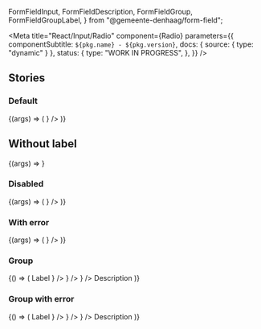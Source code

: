 

  FormFieldInput,
  FormFieldDescription,
  FormFieldGroup,
  FormFieldGroupLabel,
} from "@gemeente-denhaag/form-field";

<Meta
  title="React/Input/Radio"
  component={Radio}
  parameters={{
    componentSubtitle: `${pkg.name} - ${pkg.version}`,
    docs: { source: { type: "dynamic" } },
    status: {
      type: "WORK IN PROGRESS",
    },
  }}
/>

<Description markdown={readme} />

## Stories

### Default

<Canvas>
  <Story name="Default" args={{}}>
    {(args) => (
      <FormControlLabel
        label="Radio"
        input={<Radio id={"radio-1"} onChange={action("Radio action")} name={"radio"} value={"check"} {...args} />}
      />
    )}
  </Story>
</Canvas>

## Without label

<Canvas>
  <Story name="Without label" args={{}}>
    {(args) => <Radio onChange={action("Radio action")} value={"check"} name={"radio"} {...args} />}
  </Story>
</Canvas>

### Disabled

<Canvas>
  <Story name="Disabled" args={{ disabled: true }}>
    {(args) => (
      <FormControlLabel
        label="Radio"
        disabled="true"
        input={<Radio id={"radio-1"} onChange={action("Radio action")} name={"radio"} value={"check"} {...args} />}
      />
    )}
  </Story>
</Canvas>

### With error

<Canvas>
  <Story name="Error" args={{ error: true }}>
    {(args) => (
      <FormControlLabel
        label="Radio"
        input={<Radio id={"radio-1"} onChange={action("Radio action")} name={"radio"} value={"check"} {...args} />}
      />
    )}
  </Story>
</Canvas>

### Group

<Canvas>
  <Story name="Group" args={{}}>
    {() => (
      <FormFieldGroup aria-describedby={"description-2"} role={"radiogroup"}>
        <FormFieldGroupLabel>Label</FormFieldGroupLabel>
        <FormFieldInput>
          <FormControlLabel
            label="Radio One"
            input={<Radio id={"radio-1"} onChange={action("Radio One action")} name={"radio"} value={"one"} />}
          />
          <FormControlLabel
            label="Radio Two"
            input={<Radio id={"radio-2"} onChange={action("Radio Two action")} name={"radio"} value={"two"} />}
          />
          <FormControlLabel
            label="Radio Three"
            input={<Radio id={"radio-3"} onChange={action("Radio Three action")} name={"radio"} value={"three"} />}
          />
        </FormFieldInput>
        <FormFieldDescription id="description-2">Description</FormFieldDescription>
      </FormFieldGroup>
    )}
  </Story>
</Canvas>

### Group with error

<Canvas>
  <Story name="Group with error" args={{}}>
    {() => (
      <FormFieldGroup error={true} aria-describedby={"description-2"} role={"radiogroup"}>
        <FormFieldGroupLabel>Label</FormFieldGroupLabel>
        <FormFieldInput>
          <FormControlLabel
            label="Radio One"
            input={
              <Radio id={"radio-1"} error={true} onChange={action("Radio One action")} name={"radio"} value={"one"} />
            }
          />
          <FormControlLabel
            label="Radio Two"
            input={
              <Radio id={"radio-2"} error={true} onChange={action("Radio Two action")} name={"radio"} value={"two"} />
            }
          />
          <FormControlLabel
            label="Radio Three"
            input={
              <Radio
                id={"radio-3"}
                error={true}
                onChange={action("Radio Three action")}
                name={"radio"}
                value={"three"}
              />
            }
          />
        </FormFieldInput>
        <FormFieldDescription id="description-2">Description</FormFieldDescription>
      </FormFieldGroup>
    )}
  </Story>
</Canvas>
